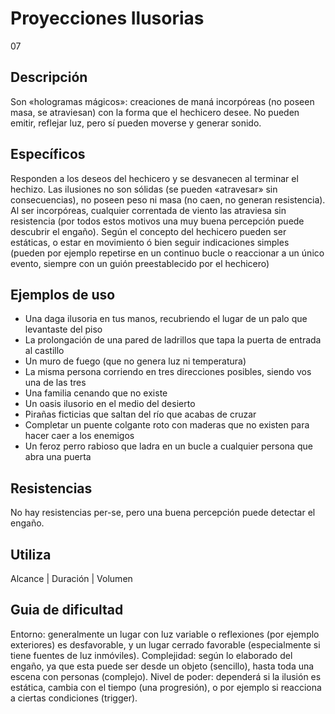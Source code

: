 # Proyecciones Ilusorias
<span className="hidden">07</span>

## Descripción

Son «hologramas mágicos»: creaciones de maná incorpóreas (no poseen masa, se atraviesan) con la forma que el hechicero desee. No pueden emitir, reflejar luz, pero sí pueden moverse y generar sonido.

## Específicos

Responden a los deseos del hechicero y se desvanecen al terminar el hechizo. Las ilusiones no son sólidas (se pueden «atravesar» sin consecuencias), no poseen peso ni masa (no caen, no generan resistencia). Al ser incorpóreas, cualquier correntada de viento las atraviesa sin resistencia (por todos estos motivos una muy buena percepción puede descubrir el engaño).
Según el concepto del hechicero pueden ser estáticas, o estar en movimiento ó bien seguir indicaciones simples (pueden por ejemplo repetirse en un continuo bucle o reaccionar a un único evento, siempre con un guión preestablecido por el hechicero)

## Ejemplos de uso

- Una daga ilusoria en tus manos, recubriendo el lugar de un palo que levantaste del piso
- La prolongación de una pared de ladrillos que tapa la puerta de entrada al castillo
- Un muro de fuego (que no genera luz ni temperatura)
- La misma persona corriendo en tres direcciones posibles, siendo vos una de las tres
- Una familia cenando que no existe
- Un oasis ilusorio en el medio del desierto
- Pirañas ficticias que saltan del río que acabas de cruzar
- Completar un puente colgante roto con maderas que no existen para hacer caer a los enemigos
- Un feroz perro rabioso que ladra en un bucle a cualquier persona que abra una puerta

## Resistencias

No hay resistencias per-se, pero una buena percepción puede detectar el engaño.

## Utiliza

Alcance | Duración | Volumen

## Guia de dificultad

Entorno: generalmente un lugar con luz variable o reflexiones (por ejemplo exteriores) es desfavorable, y un lugar cerrado favorable (especialmente si tiene fuentes de luz inmóviles). Complejidad: según lo elaborado del engaño, ya que esta puede ser desde un objeto (sencillo), hasta toda una escena con personas (complejo). Nivel de poder: dependerá si la ilusión es estática, cambia con el tiempo (una progresión), o por ejemplo si reacciona a ciertas condiciones (trigger).
